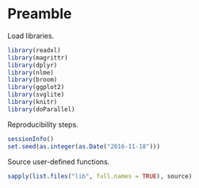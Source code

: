 # Preamble

Load libraries.

```r
library(readxl)
library(magrittr)
library(dplyr)
library(nlme)
library(broom)
library(ggplot2)
library(svglite)
library(knitr)
library(doParallel)
```

Reproducibility steps.

```r
sessionInfo()
set.seed(as.integer(as.Date("2016-11-18")))
```

Source user-defined functions.

```r
sapply(list.files("lib", full.names = TRUE), source)
```
